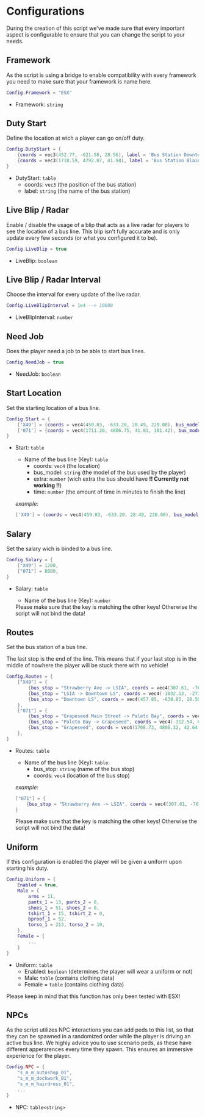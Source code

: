 
# Configurations

During the creation of this script we've made sure that every important aspect is configurable to ensure that you can change the script to your needs.

## Framework
As the script is using a bridge to enable compatibility with every framework you need to make sure that your framework is name here.

```lua
Config.Framework = "ESX"
```

- Framework: `string`

## Duty Start
Define the location at wich a player can go on/off duty.

```lua copy
Config.DutyStart = {
    {coords = vec3(452.77, -621.58, 28.56), label = 'Bus Station Downtown LS'},
    {coords = vec3(1718.59, 4792.07, 41.98), label = 'Bus Station Blaine County'},
}
```

- DutyStart: `table`
    - coords: `vec3` (the position of the bus station)
    - label: `string` (the name of the bus station)

## Live Blip / Radar
Enable / disable the usage of a blip that acts as a live radar for players to see the location of a bus line. This blip isn't fully accurate and is only update every few seconds (or what you configured it to be).

```lua copy
Config.LiveBlip = true
```

- LiveBlip: `boolean`

## Live Blip / Radar Interval
Choose the interval for every update of the live radar. 

```lua copy
Config.LiveBlipInterval = 1e4 --> 10000
```

- LiveBlipInterval: `number`

## Need Job
Does the player need a job to be able to start bus lines.

```lua copy
Config.NeedJob = true
```

- NeedJob: `boolean`

## Start Location
Set the starting location of a bus line.

```lua copy
Config.Start = {
    ['X49'] = {coords = vec4(459.03, -633.20, 28.49, 220.00), bus_model = "bus", extra = 1, time = 7},
    ['071'] = {coords = vec4(1711.28, 4806.75, 41.81, 101.42), bus_model = "bus", extra = 1, time = 20},
}
```

- Start: `table`
    - Name of the bus line (Key): `table` 
        - coords: `vec4` (the location)
        - bus_model: `string` (the model of the bus used by the player)
        - extra: `number` (wich extra the bus should have **!! Currently not working !!**)
        - time: `number` (the amount of time in minutes to finish the line)

    *example:*
    ```lua copy
    ['X49'] = {coords = vec4(459.03, -633.20, 28.49, 220.00), bus_model = "bus", extra = 1, time = 7},
    ```

## Salary
Set the salary wich is binded to a bus line.

```lua copy
Config.Salary = {
    ["X49"] = 1200,
    ["071"] = 8000,
}
```

- Salary: `table`
    - Name of the bus line (Key): `number`

    <Callout type="warning">
        Please make sure that the key is matching the other keys! Otherwise the script will not bind the data!
    </Callout>

## Routes
Set the bus station of a bus line.

<Callout type="warning">
    The last stop is the end of the line. This means that if your last stop is in the middle of nowhere the player will be stuck there with no vehicle!
</Callout>

```lua copy
Config.Routes = {
    ["X49"] = {
        {bus_stop = "Strawberry Ave -> LSIA", coords = vec4(307.61, -766.03, 29.25, 162.15)},
        {bus_stop = "LSIA -> Downtown LS", coords = vec4(-1032.13, -2730.21, 20.12, 245.97)},
        {bus_stop = "Downtown LS", coords = vec4(457.85, -638.85, 28.50, 35.69)},
    },
    ["071"] = {
        {bus_stop = "Grapeseed Main Street -> Paleto Bay", coords = vec4(1829.96, 5066.94, 58.22, 305.90)},
        {bus_stop = "Paleto Bay -> Grapeseed", coords = vec4(-312.54, 6043.30, 32.23, 313.72)},
        {bus_stop = "Grapeseed", coords = vec4(1708.73, 4806.32, 42.64, 271.34)},
    },
}
```

- Routes: `table`
    - Name of the bus line (Key): `table`: 
        - bus_stop: `string` (name of the bus stop)
        - coords: `vec4` (location of the bus stop)
    
    *example:*
    ```lua copy
    ["071"] = {
        {bus_stop = "Strawberry Ave -> LSIA", coords = vec4(307.61, -766.03, 29.25, 162.15)},
    }
    ```

    <Callout type="warning">
        Please make sure that the key is matching the other keys! Otherwise the script will not bind the data!
    </Callout>

## Uniform
If this configuration is enabled the player will be given a uniform upon starting his duty.

```lua copy 
Config.Uniform = {
    Enabled = true,
    Male = {
        arms = 11,
        pants_1 = 13, pants_2 = 0,
        shoes_1 = 51, shoes_2 = 0,
        tshirt_1 = 15, tshirt_2 = 0,
        bproof_1 = 52,
        torso_1 = 213, torso_2 = 10,
    },
    Female = {
        ...
    }
}
```

- Uniform: `table`
    - Enabled: `boolean` (determines the player will wear a uniform or not)
    - Male: `table` (contains clothing data)
    - Female = `table` (contains clothing data)

<Callout type="warning">
    Please keep in mind that this function has only been tested with ESX!
</Callout>

## NPCs
As the script utilizes NPC interactions you can add peds to this list, so that they can be spawned in a randomized order while the player is driving an active bus line.
<Callout type="info">
    We highly advice you to use scenario peds, as these have different apperarences every time they spawn. This ensures an immersive experience for the player. 
</Callout>

```lua copy 
Config.NPC = {
    "s_m_m_autoshop_01",
    "s_m_m_dockwork_01",
    "s_m_m_hairdress_01",
    ...
}
```

- NPC: `table<string>`
